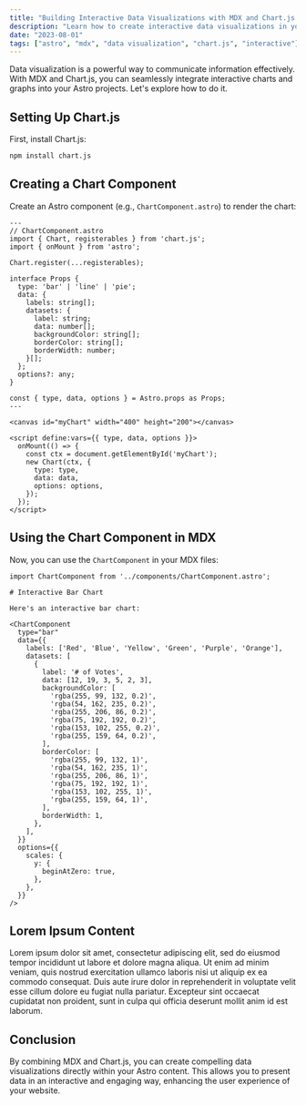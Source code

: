 ```yaml
---
title: "Building Interactive Data Visualizations with MDX and Chart.js in Astro"
description: "Learn how to create interactive data visualizations in your Astro projects using MDX and the Chart.js library."
date: "2023-08-01"
tags: ["astro", "mdx", "data visualization", "chart.js", "interactive"]
---
```

Data visualization is a powerful way to communicate information effectively. With MDX and Chart.js, you can seamlessly integrate interactive charts and graphs into your Astro projects. Let's explore how to do it.

## Setting Up Chart.js

First, install Chart.js:

```bash
npm install chart.js
```

## Creating a Chart Component

Create an Astro component (e.g., `ChartComponent.astro`) to render the chart:

```astro
---
// ChartComponent.astro
import { Chart, registerables } from 'chart.js';
import { onMount } from 'astro';

Chart.register(...registerables);

interface Props {
  type: 'bar' | 'line' | 'pie';
  data: {
    labels: string[];
    datasets: {
      label: string;
      data: number[];
      backgroundColor: string[];
      borderColor: string[];
      borderWidth: number;
    }[];
  };
  options?: any;
}

const { type, data, options } = Astro.props as Props;
---

<canvas id="myChart" width="400" height="200"></canvas>

<script define:vars={{ type, data, options }}>
  onMount(() => {
    const ctx = document.getElementById('myChart');
    new Chart(ctx, {
      type: type,
      data: data,
      options: options,
    });
  });
</script>
```

## Using the Chart Component in MDX

Now, you can use the `ChartComponent` in your MDX files:

```mdx
import ChartComponent from '../components/ChartComponent.astro';

# Interactive Bar Chart

Here's an interactive bar chart:

<ChartComponent
  type="bar"
  data={{
    labels: ['Red', 'Blue', 'Yellow', 'Green', 'Purple', 'Orange'],
    datasets: [
      {
        label: '# of Votes',
        data: [12, 19, 3, 5, 2, 3],
        backgroundColor: [
          'rgba(255, 99, 132, 0.2)',
          'rgba(54, 162, 235, 0.2)',
          'rgba(255, 206, 86, 0.2)',
          'rgba(75, 192, 192, 0.2)',
          'rgba(153, 102, 255, 0.2)',
          'rgba(255, 159, 64, 0.2)',
        ],
        borderColor: [
          'rgba(255, 99, 132, 1)',
          'rgba(54, 162, 235, 1)',
          'rgba(255, 206, 86, 1)',
          'rgba(75, 192, 192, 1)',
          'rgba(153, 102, 255, 1)',
          'rgba(255, 159, 64, 1)',
        ],
        borderWidth: 1,
      },
    ],
  }}
  options={{
    scales: {
      y: {
        beginAtZero: true,
      },
    },
  }}
/>
```

## Lorem Ipsum Content

Lorem ipsum dolor sit amet, consectetur adipiscing elit, sed do eiusmod tempor incididunt ut labore et dolore magna aliqua. Ut enim ad minim veniam, quis nostrud exercitation ullamco laboris nisi ut aliquip ex ea commodo consequat. Duis aute irure dolor in reprehenderit in voluptate velit esse cillum dolore eu fugiat nulla pariatur. Excepteur sint occaecat cupidatat non proident, sunt in culpa qui officia deserunt mollit anim id est laborum.

## Conclusion

By combining MDX and Chart.js, you can create compelling data visualizations directly within your Astro content. This allows you to present data in an interactive and engaging way, enhancing the user experience of your website.